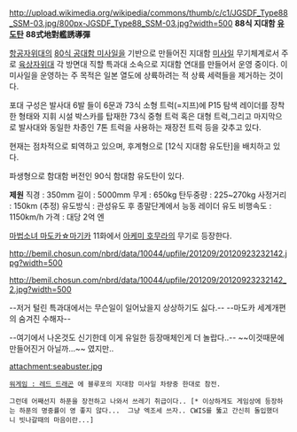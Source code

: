 http://upload.wikimedia.org/wikipedia/commons/thumb/c/c1/JGSDF_Type88_SSM-03.jpg/800px-JGSDF_Type88_SSM-03.jpg?width=500
'''88식 지대함 [[유도탄]]'''
'''88式地對艦誘導彈'''

{{{#!html
<object width="640" height="480"><param name="movie" value="//www.youtube.com/v/fCBvFusTLNE?hl=en_US&amp;version=3"></param><param name="allowFullScreen" value="true"></param><param name="allowscriptaccess" value="always"></param><embed src="//www.youtube.com/v/fCBvFusTLNE?hl=en_US&amp;version=3" type="application/x-shockwave-flash" width="640" height="480" allowscriptaccess="always" allowfullscreen="true"></embed></object>}}}


[[항공자위대]]의 [[80식 공대함 미사일]]을 기반으로 만들어진 지대함 [[미사일]] 무기체계로서 주로 [[육상자위대]] 각 방면대 직할 특과대 소속으로 지대함 연대를 만들어서 운영 중이다. 이 미사일을 운영하는 주 목적은 일본 열도에 상륙하려는 적 상륙 세력들을 제거하는 것이다.

포대 구성은 발사대 6발 들이 6문과 73식 소형 트럭(=지프)에 P15 탐색 레이더를 장착한 형태와 지휘 시설 박스카를 탑재한 73식 중형 트럭 혹은 대형 트럭,그리고 마지막으로 발사대와 동일한 차종인 7톤 트럭을 사용하는 재장전 트럭 등을 갖추고 있다.

현재는 점차적으로 퇴역하고 있으며, 후계형으로 [12식 지대함 유도탄]을 배치하고 있다.

파생형으로 함대함 버전인 90식 함대함 유도탄이 있다.

'''제원'''
직경 : 350mm
길이 : 5000mm
무게 : 650kg
탄두중량 : 225~270kg
사정거리 : 150km (추정)
유도방식 : 관성유도 후 종말단계에서 능동 레이더 유도
비행속도 : 1150km/h
가격 : 대당 2억 엔

[[마법소녀 마도카☆마기카]] 11화에서 [[아케미 호무라]]의 무기로 등장한다.

http://bemil.chosun.com/nbrd/data/10044/upfile/201209/20120923232142.jpg?width=500

http://bemil.chosun.com/nbrd/data/10044/upfile/201209/20120923232142_2.jpg?width=500

--저거 털린 특과대에서는 무슨일이 일어났을지 상상하기도 싫다.-- --마도카 세계개편의 숨겨진 수해자--

--여기에서 나온것도 신기한데 이게 유일한 등장매체인게 더 놀랍다..--
~~이것때문에 만들어진거 아닐까...~~ 였지만..

attachment:seabuster.jpg

 [[워게임 : 레드 드래곤]] 에 블루포의 지대함 미사일 차량중 한대로 참전. 

 그런데 어째선지 하푼을 장전하고 나와서 쓰레기 취급이다.. [* 이상하게도 게임상에 등장하는 하푼의 명중률이 영 좋지 않다...  그냥 엑조세 쓰자.. CWIS를 뚫고 간신히 돌입했더니 빗나갈때의 마음이란...] 
